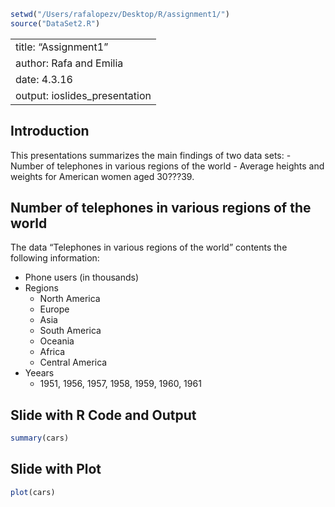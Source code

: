 ```r
setwd("/Users/rafalopezv/Desktop/R/assignment1/")
source("DataSet2.R")
```

---
title: "Assignment1"
author: Rafa and Emilia 
date: 4.3.16
output: ioslides_presentation
---

## Introduction

This presentations summarizes the main findings of two data sets:
- Number of telephones in various regions of the world
- Average heights and weights for American women aged 30???39.

 
## Number of telephones in various regions of the world 

The data "Telephones in various regions of the world" contents the following information: 

- Phone users (in thousands)
- Regions
  - North America
  - Europe
  - Asia
  - South America
  - Oceania
  - Africa
  - Central America
- Yeears
  - 1951, 1956, 1957, 1958, 1959, 1960, 1961

## Slide with R Code and Output

```r
summary(cars)
```

## Slide with Plot

```r
plot(cars)
```

